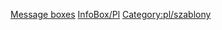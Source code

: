 

[[Category:en/Templates|Message boxes]] [[Category:en/Templates|InfoBox/Pl]] [[Category:pl/szablony]]